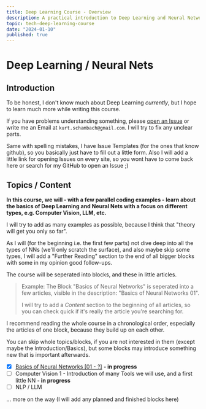 ```yaml
---
title: Deep Learning Course - Overview
description: A practical introduction to Deep Learning and Neural Networks
topic: tech-deep-learning-course
date: "2024-01-10"
published: true
---
```


# Deep Learning / Neural Nets

## Introduction

To be honest, I don't know much about Deep Learning *currently*, 
but I hope to learn much more while writing this course.

If you have problems understanding something, please
[open an Issue](https://github.com/kurtschambach/portfolio/issues/) 
or write me an Email at `kurt.schambach@gmail.com`.
I will try to fix any unclear parts.

Same with spelling mistakes, I have Issue Templates (for the ones that know github), 
so you basically just have to fill out a little form.
Also I will add a little link for opening Issues on every site, 
so you wont have to come back here or search for my GitHub to open an Issue ;)

## Topics / Content

**In this course, we will - with a few parallel coding examples - 
learn about the basics of Deep Learning and Neural Nets with a focus on different types, e.g. Computer Vision, LLM, etc.**

I will try to add as many examples as possible, because I think that "theory will get you only so far".

As I will (for the beginning i.e. the first few parts) not dive deep into all the types of NNs (we'll only scratch the surface), and also maybe skip some types,
I will add a "Further Reading" section to the end of all bigger blocks with some in my opinion good follow-ups.

The course will be seperated into blocks, and these in little articles.

> Example: The Block "Basics of Neural Networks" is seperated into a few articles, 
> visible in the description: "Basics of Neural Networks 01".
>
> I will try to add a *Content* section to the beginning of all articles, 
> so you can check quick if it's really the article you're searching for.

I recommend reading the whole course in a chronological order, 
especially the articles of one block, because they build up on each other.

You can skip whole topics/blocks, if you are not interested in them (except maybe the Introduction/Basics), 
but some blocks may introduce something new that is important afterwards.

- [x] [Basics of Neural Networks \[01 - ?\]](/blog/neural-network-basics) **- in progress**
- [ ] Computer Vision 1 - Introduction of many Tools we will use, and a first little NN **- in progress**
- [ ] NLP / LLM

... more on the way (I will add any planned and finished blocks here)

